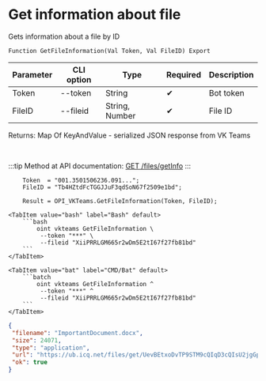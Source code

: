 ﻿---
sidebar_position: 3
---


# Get information about file
 Gets information about a file by ID



`Function GetFileInformation(Val Token, Val FileID) Export`

  | Parameter | CLI option | Type | Required | Description |
  |-|-|-|-|-|
  | Token | --token | String | &#x2714; | Bot token |
  | FileID | --fileid | String, Number | &#x2714; | File ID |

  
  Returns:  Map Of KeyAndValue - serialized JSON response from VK Teams

<br/>

:::tip
Method at API documentation: [GET /files/getInfo](https://teams.vk.com/botapi/#/files/get_files_getInfo)
:::
<br/>



```bsl title="1C:Enterprise/OneScript code example"
    Token  = "001.3501506236.091...";
    FileID = "Tb4HZtdFcTGGJJuF3qdSoN67f2509e1bd";

    Result = OPI_VKTeams.GetFileInformation(Token, FileID);
```
 

 <Tabs>
  
    <TabItem value="bash" label="Bash" default>
        ```bash
            oint vkteams GetFileInformation \
             --token "***" \
             --fileid "XiiPRRLGM665r2wDm5E2tI67f27fb81bd"
        ```
    </TabItem>
  
    <TabItem value="bat" label="CMD/Bat" default>
        ```batch
            oint vkteams GetFileInformation ^
             --token "***" ^
             --fileid "XiiPRRLGM665r2wDm5E2tI67f27fb81bd"
        ```
    </TabItem>
</Tabs>


```json title="Result"
{
 "filename": "ImportantDocument.docx",
 "size": 24071,
 "type": "application",
 "url": "https://ub.icq.net/files/get/UevBEtxoDvTP9STM9cQIqD3cQIsU2jgGpNtxbSBlFdSiwSsu7INUFnIi7yRznGcZOvYiRHvmcGjlSRRIBSLheI78aN9IU8MS2Gcl8eGiMBiIii9BTFH1d8iCYIsl8bhIP5PnwS47uAEIC9JZb18v40xImk9cQI/ImportantDocument.docx",
 "ok": true
}
```
